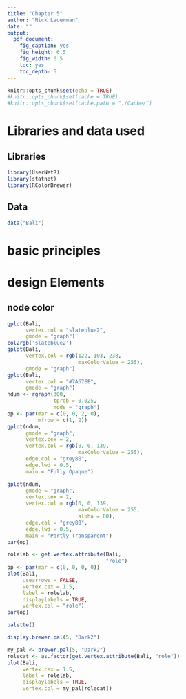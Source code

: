 ```yaml
---
title: "Chapter 5"
author: "Nick Lauerman"
date: ""
output: 
  pdf_document: 
    fig_caption: yes
    fig_height: 6.5
    fig_width: 6.5
    toc: yes
    toc_depth: 5
---
```


```r
knitr::opts_chunk$set(echo = TRUE)
#knitr::opts_chunk$set(cache = TRUE)
#knitr::opts_chunk$set(cache.path = "./Cache/")
```

# Libraries and data used
## Libraries
```r
library(UserNetR)
library(statnet)
library(RColorBrewer)
```

## Data
```r
data("Bali")
```

# basic principles
# design Elements
## node color
```r
gplot(Bali,
      vertex.col = "slateblue2",
      gmode = "graph")
col2rgb('slateblue2')
gplot(Bali,
      vertex.col = rgb(122, 103, 238,
                       maxColorValue = 255),
      gmode = "graph")
gplot(Bali,
      vertex.col = "#7A67EE",
      gmode = "graph")
ndum <- rgraph(300,
               tprob = 0.025,
               mode = "graph")
op <- par(mar = c(0, 0, 2, 0),
          mfrow = c(1, 2))
gplot(ndum,
      gmode = "graph",
      vertex.cex = 2,
      vertex.col = rgb(0, 0, 139,
                       maxColorValue = 255),
      edge.col = "grey80",
      edge.lwd = 0.5,
      main = "Fully Opaque")

gplot(ndum,
      gmode = "graph",
      vertex.cex = 2,
      vertex.col = rgb(0, 0, 139,
                       maxColorValue = 255,
                       alpha = 80),
      edge.col = "grey80",
      edge.lwd = 0.5,
      main = "Partly Transparent")
par(op)

rolelab <- get.vertex.attribute(Bali,
                                "role")
op <- par(mar = c(0, 0, 0, 0))
plot(Bali,
     usearrows = FALSE,
     vertex.cex = 1.5,
     label = rolelab,
     displaylabels = TRUE,
     vertex.col = "role")
par(op)

palette()

display.brewer.pal(5, "Dark2")

my_pal <- brewer.pal(5, "Dark2")
rolecat <- as.factor(get.vertex.attribute(Bali, "role"))
plot(Bali,
     vertex.cex = 1.5,
     label = rolelab,
     displaylabels = TRUE,
     vertex.col = my_pal[rolecat])
```




